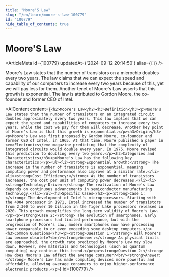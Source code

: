 ```yaml
---
title: "Moore'S Law"
slug: "/en/learn/moore-s-law-100779"
id: "100779"
hide_table_of_contents: true
---
```



# Moore'S Law

<ArticleMeta id={100779} updatedAt={'2024-09-12 20:14:50'} alias={`[]`} />
<div className='border-solid border-b border-t-0 my-4 border-[var(--ifm-color-gray-300)]' />

Moore's Law states that the number of transistors on a microchip doubles every two years. The law claims that we can expect the speed and capability of our computers to increase every two years because of this, yet we will pay less for them. Another tenet of Moore's Law asserts that this growth is exponential. The law is attributed to Gordon Moore, the co-founder and former CEO of Intel.

<AIContent content={`<h2>Moore's Law</h2><h3>Definition</h3><p>Moore's Law states that the number of transistors on an integrated circuit doubles approximately every two years. This law implies that we can expect the speed and capabilities of computers to increase every two years, while the cost we pay for them will decrease. Another key point of Moore's Law is that this growth is exponential.</p><h3>Origin</h3><p>Moore's Law was first proposed by Gordon Moore, co-founder and former CEO of Intel, in 1965. At that time, Moore published a paper in <em>Electronics</em> magazine predicting that the complexity of integrated circuits would double every year. In 1975, Moore revised this prediction to doubling every two years.</p><h3>Categories and Characteristics</h3><p>Moore's Law has the following key characteristics:</p><ul><li><strong>Exponential Growth:</strong> The increase in the number of transistors is exponential, meaning computing power and performance also improve at a similar rate.</li><li><strong>Cost Efficiency:</strong> As the number of transistors increases, the cost per unit of computing power decreases.</li><li><strong>Technology-Driven:</strong> The realization of Moore's Law depends on continuous advancements in semiconductor manufacturing technology.</li></ul><h3>Specific Cases</h3><p><strong>Case 1:</strong> The development of Intel's microprocessors. Starting with the 4004 processor in 1971, Intel increased the number of transistors from 2,300 to over 10 billion in the Tiger Lake processors released in 2020. This growth exemplifies the long-term validity of Moore's Law.</p><p><strong>Case 2:</strong> The evolution of smartphones. Early smartphone processors had limited performance, but with the progression of Moore's Law, modern smartphones now have processing power comparable to or even exceeding some desktop computers.</p><h3>Common Questions</h3><p><strong>Question 1:</strong> Will Moore's Law become obsolete?<br/><strong>Answer:</strong> As physical limits are approached, the growth rate predicted by Moore's Law may slow down. However, new materials and technologies (such as quantum computing) may continue this trend.</p><p><strong>Question 2:</strong> How does Moore's Law affect the average consumer?<br/><strong>Answer:</strong> Moore's Law has made computing devices more powerful and affordable, allowing average consumers to enjoy higher-performance electronic products.</p>`} id={100779} />
